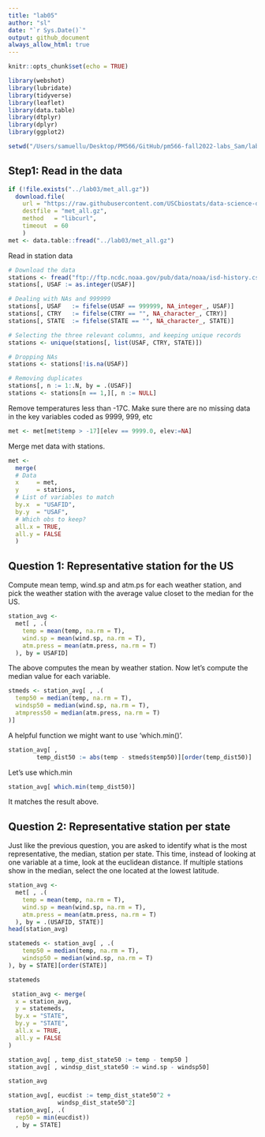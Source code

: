 ```yaml
---
title: "lab05"
author: "sl"
date: "`r Sys.Date()`"
output: github_document
always_allow_html: true
---
```


```r
knitr::opts_chunk$set(echo = TRUE)
```

```r
library(webshot)
library(lubridate)
library(tidyverse)
library(leaflet)
library(data.table)
library(dtplyr)
library(dplyr)
library(ggplot2)
```

```r
setwd("/Users/samuellu/Desktop/PM566/GitHub/pm566-fall2022-labs_Sam/lab05/")
```

## Step1: Read in the data
```r
if (!file.exists("../lab03/met_all.gz"))
  download.file(
    url = "https://raw.githubusercontent.com/USCbiostats/data-science-data/master/02_met/met_all.gz",
    destfile = "met_all.gz",
    method   = "libcurl",
    timeout  = 60
    )
met <- data.table::fread("../lab03/met_all.gz")
```

Read in station data

```r
# Download the data
stations <- fread("ftp://ftp.ncdc.noaa.gov/pub/data/noaa/isd-history.csv")
stations[, USAF := as.integer(USAF)]

# Dealing with NAs and 999999
stations[, USAF   := fifelse(USAF == 999999, NA_integer_, USAF)]
stations[, CTRY   := fifelse(CTRY == "", NA_character_, CTRY)]
stations[, STATE  := fifelse(STATE == "", NA_character_, STATE)]

# Selecting the three relevant columns, and keeping unique records
stations <- unique(stations[, list(USAF, CTRY, STATE)])

# Dropping NAs
stations <- stations[!is.na(USAF)]

# Removing duplicates
stations[, n := 1:.N, by = .(USAF)]
stations <- stations[n == 1,][, n := NULL]
```

Remove temperatures less than -17C. Make sure there are no missing data in the key variables coded as 9999, 999, etc

```r
met <- met[met$temp > -17][elev == 9999.0, elev:=NA]
```

Merge met data with stations.

```r
met <- 
  merge(
  # Data
  x     = met,      
  y     = stations, 
  # List of variables to match
  by.x  = "USAFID",
  by.y  = "USAF", 
  # Which obs to keep?
  all.x = TRUE,      
  all.y = FALSE
  ) 
```

## Question 1: Representative station for the US

Compute mean temp, wind.sp and atm.ps for each weather station, and pick the weather station with the average value closet to the median for the US.

```r
station_avg <-
  met[ , .(
    temp = mean(temp, na.rm = T),
    wind.sp = mean(wind.sp, na.rm = T),
    atm.press = mean(atm.press, na.rm = T)
  ), by = USAFID]
```

The above computes the mean by weather station.
Now let's compute the median value for each variable.

```r
stmeds <- station_avg[ , .(
  temp50 = median(temp, na.rm = T),
  windsp50 = median(wind.sp, na.rm = T),
  atmpress50 = median(atm.press, na.rm = T)
)]
```

A helpful function we might want to use 'which.min()'.

```r
station_avg[ ,
        temp_dist50 := abs(temp - stmeds$temp50)][order(temp_dist50)]

```

Let's use which.min

```r
station_avg[ which.min(temp_dist50)]
```

It matches the result above.

## Question 2: Representative station per state

Just like the previous question, you are asked to identify what is the most representative, the median, station per state. This time, instead of looking at one variable at a time, look at the euclidean distance. If multiple stations show in the median, select the one located at the lowest latitude.

```r
station_avg <-
  met[ , .(
    temp = mean(temp, na.rm = T),
    wind.sp = mean(wind.sp, na.rm = T),
    atm.press = mean(atm.press, na.rm = T)
  ), by = .(USAFID, STATE)]
head(station_avg)
```

```r
statemeds <- station_avg[ , .(
    temp50 = median(temp, na.rm = T),
    windsp50 = median(wind.sp, na.rm = T)
), by = STATE][order(STATE)]

statemeds
```

```r
 station_avg <- merge(
  x = station_avg,
  y = statemeds,
  by.x = "STATE",
  by.y = "STATE",
  all.x = TRUE,
  all.y = FALSE
)

```

```r
station_avg[ , temp_dist_state50 := temp - temp50 ]
station_avg[ , windsp_dist_state50 := wind.sp - windsp50]

station_avg
```

```r
station_avg[, eucdist := temp_dist_state50^2 +
              windsp_dist_state50^2]
station_avg[, .(
  rep50 = min(eucdist))
  , by = STATE]

```









